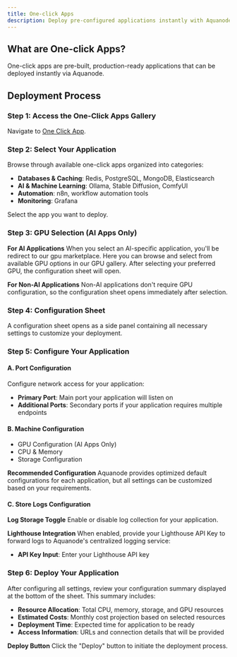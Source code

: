```yaml
---
title: One-click Apps
description: Deploy pre-configured applications instantly with Aquanode's one-click deployment system
---
```


## What are One-click Apps?

One-click apps are pre-built, production-ready applications that can be deployed instantly via Aquanode.

## Deployment Process

### Step 1: Access the One-Click Apps Gallery

Navigate to [One Click App](https://console.aquanode.io/templates/one-click-apps).

### Step 2: Select Your Application

Browse through available one-click apps organized into categories:

- **Databases & Caching**: Redis, PostgreSQL, MongoDB, Elasticsearch
- **AI & Machine Learning**: Ollama, Stable Diffusion, ComfyUI
- **Automation**: n8n, workflow automation tools
- **Monitoring**: Grafana

Select the app you want to deploy.

### Step 3: GPU Selection (AI Apps Only)

**For AI Applications**
When you select an AI-specific application, you'll be redirect to our gpu marketplace. Here you can browse and select from available GPU options in our GPU gallery. After selecting your preferred GPU, the configuration sheet will open.

**For Non-AI Applications**
Non-AI applications don't require GPU configuration, so the configuration sheet opens immediately after selection.

### Step 4: Configuration Sheet

A configuration sheet opens as a side panel containing all necessary settings to customize your deployment.

### Step 5: Configure Your Application

#### A. Port Configuration

Configure network access for your application:

- **Primary Port**: Main port your application will listen on
- **Additional Ports**: Secondary ports if your application requires multiple endpoints

#### B. Machine Configuration

- GPU Configuration (AI Apps Only)
- CPU & Memory
- Storage Configuration

**Recommended Configuration**
Aquanode provides optimized default configurations for each application, but all settings can be customized based on your requirements.

#### C. Store Logs Configuration

**Log Storage Toggle**
Enable or disable log collection for your application.

**Lighthouse Integration**
When enabled, provide your Lighthouse API Key to forward logs to Aquanode's centralized logging service:

- **API Key Input**: Enter your Lighthouse API key

### Step 6: Deploy Your Application

After configuring all settings, review your configuration summary displayed at the bottom of the sheet. This summary includes:

- **Resource Allocation**: Total CPU, memory, storage, and GPU resources
- **Estimated Costs**: Monthly cost projection based on selected resources
- **Deployment Time**: Expected time for application to be ready
- **Access Information**: URLs and connection details that will be provided

**Deploy Button**
Click the "Deploy" button to initiate the deployment process. 

